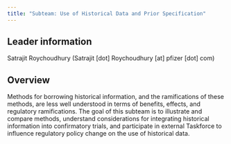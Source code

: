 ```yaml
---
title: "Subteam: Use of Historical Data and Prior Specification"
---
```


## Leader information

Satrajit Roychoudhury (Satrajit [dot] Roychoudhury [at] pfizer [dot] com)

## Overview

Methods for borrowing historical information, and the ramifications of these methods, are less well understood in terms of benefits, effects, and regulatory ramifications. The goal of this subteam is to illustrate and compare methods, understand considerations for integrating historical information into confirmatory trials, and participate in external Taskforce to influence regulatory policy change on the use of historical data.


